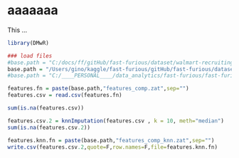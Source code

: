 aaaaaaa
========================================================

This ...

```r
library(DMwR)

### load files 
#base.path = "C:/docs/ff/gitHub/fast-furious/dataset/walmart-recruiting-store-sales-forecasting/"
base.path = "/Users/gino/kaggle/fast-furious/gitHub/fast-furious/dataset/walmart-recruiting-store-sales-forecasting/"
#base.path = "C:/____PERSONAL____/data_analytics/fast-furious/fast-furious/dataset/walmart-recruiting-store-sales-forecasting/"

features.fn = paste(base.path,"features_comp.zat",sep="")
features.csv = read.csv(features.fn)

sum(is.na(features.csv))

features.csv.2 = knnImputation(features.csv , k = 10, meth="median")
sum(is.na(features.csv.2))

features.knn.fn = paste(base.path,"features_comp_knn.zat",sep="")
write.csv(features.csv.2,quote=F,row.names=F,file=features.knn.fn)
```


